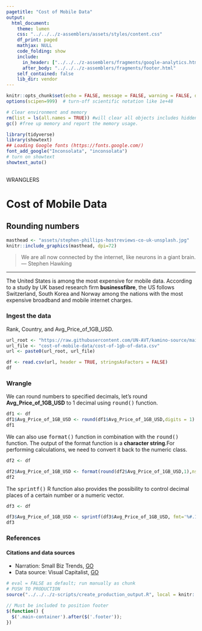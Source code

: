 ```yaml
---
pagetitle: "Cost of Mobile Data"
output:
  html_document:
    theme: lumen
    css: "../../../z-assemblers/assets/styles/content.css"
    df_print: paged
    mathjax: NULL
    code_folding: show
    include:
      in_header: ["../../../z-assemblers/fragments/google-analytics.html", "../../../z-assemblers/fragments/header.html"]
      after_body: "../../../z-assemblers/fragments/footer.html"
    self_contained: false
    lib_dir: vendor
---
```


```r

knitr::opts_chunk$set(echo = FALSE, message = FALSE, warning = FALSE, dev = "svg" )
options(scipen=999)  # turn-off scientific notation like 1e+48

# Clear environment and memory
rm(list = ls(all.names = TRUE)) #will clear all objects includes hidden objects.
gc() #free up memory and report the memory usage.

library(tidyverse)
library(showtext)
## Loading Google fonts (https://fonts.google.com/)
font_add_google("Inconsolata", "inconsolata")
# turn on showtext
showtext_auto()
 
```

<div class="activity">
WRANGLERS  
</div>

# Cost of Mobile Data
## Rounding numbers

```r

masthead <- "assets/stephen-phillips-hostreviews-co-uk-unsplash.jpg"
knitr::include_graphics(masthead, dpi=72)

```

> We are all now connected by the internet, like neurons in a giant brain.\
--- Stephen Hawking\

***


The United States is among the most expensive for mobile data. According to a study by UK based research firm __businessfibre__, the US follows Switzerland, South Korea and Norway among the nations with the most expensive broadband and mobile internet charges.


### Ingest the data
Rank, Country, and Avg_Price_of_1GB_USD.

```r


url_root <- "https://raw.githubusercontent.com/UN-AVT/kamino-source/main/sources/0-shared/data/"
url_file <- "cost-of-mobile-data/cost-of-1gb-of-data.csv"
url <- paste0(url_root, url_file)

df <- read.csv(url, header = TRUE, stringsAsFactors = FALSE)
df

```


### Wrangle
We can round numbers to specified decimals, let's round __Avg_Price_of_1GB_USD__ to 1 decimal using <kbd>round()</kbd> function.

```r

df1 <- df
df1$Avg_Price_of_1GB_USD <- round(df1$Avg_Price_of_1GB_USD,digits = 1)
df1

```


We can also use <kbd>format()</kbd> function in combination with the <kbd>round()</kbd> function. The output of the format function is a __character string__.For performing calculations, we need to convert it back to the numeric class. 


```r

df2 <- df 

df2$Avg_Price_of_1GB_USD <- format(round(df2$Avg_Price_of_1GB_USD,1),nsmall = 1)
df2

```

The <kbd>sprintf()</kbd> R function also provides the possibility to control decimal places of a certain number or a numeric vector.


```r

df3 <- df

df3$Avg_Price_of_1GB_USD <- sprintf(df3$Avg_Price_of_1GB_USD, fmt='%#.1f')
df3

```


### References
#### Citations and data sources

* Narration: Small Biz Trends, [GO](https://smallbiztrends.com/2020/05/mobile-data-in-the-us-is-4th-most-expensive-in-the-world.html){target="_blank"}
* Data source: Visual Capitalist, [GO](https://www.visualcapitalist.com/cost-of-mobile-data-worldwide/){target="_blank"}


```r

# eval = FALSE as default; run manually as chunk
# PUSH TO PRODUCTION
source("../../../z-scripts/create_production_output.R", local = knitr::knit_global())

```


```js

// Must be included to position footer
$(function() {
  $('.main-container').after($('.footer'));
})

```







